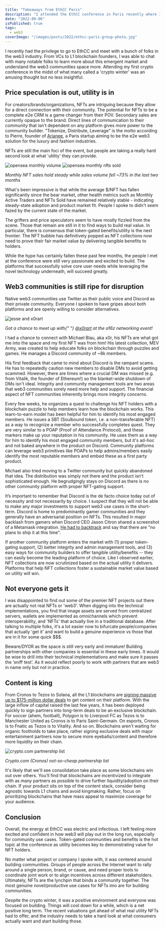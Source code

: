 ```yaml
---
title: "Takeaways from EthCC Paris"
description: "I attended the EthCC conference in Paris recently where I had a chance to talk and listen to others about the overall state of web3 communities."
date: "2022-09-06"
isPublished: true
tags:
  - web3
coverImage: "/images/posts/2022/ethcc-paris-group-photo.jpg"
---
```


I recently had the privilege to go to EthCC and meet with a bunch of folks in the web3 industry. From VCs to L1 blockchain founders, I was able to chat with many notable folks to learn more about this emergent market and understand the web3 communities space more. Attending my first crypto conference in the midst of what many called a 'crypto winter' was an amusing thought but no less insightful.

## Price speculation is out, utility is in

For creators/brands/organizations, NFTs are intriguing because they allow for a direct connection with their community. The potential for NFTs to be a complete e2e CRM is a game changer from their POV. Secondary sales are currently opaque to the brand. Direct lines of communication to their community that isn't dependent on any platform gives more power to the community builder. "Tokenize, Distribute, Leverage" is the motto according to Pierre, founder of [Arianee](https://www.arianee.org/), a Paris startup aiming to be the e2e web3 solution for the luxury and fashion industries.

NFTs are still the main foci of the event, but people are taking a really hard second look at what 'utility' they can provide.

![opensea monthly volume](/images/posts/2022/opensea-monthly-volume.jpg)
![opensea monthly nfts sold](/images/posts/2022/opensea-monthly-nfts-sold.jpg)

<Caption>
  <em>
    Monthly NFT sales hold steady while sales volume fell ~73% in the last two
    months
  </em>
</Caption>

What's been impressive is that while the average $/NFT has fallen significantly since the bear market, other health metrics such as Monthly Active Traders and NFTs Sold have remained relatively stable - indicating steady-state adoption and product market fit. People I spoke to didn't seem fazed by the current state of the market.

The grifters and price speculators seem to have mostly fizzled from the scene. Those that remain are still in it to find ways to build real value. In particular, there is consensus that token-gated benefits/utility is the next frontier. The NFT bubble has definitively popped as NFT collections now need to prove their fair market value by delivering tangible benefits to holders.

While the hype has certainly fallen these past few months, the people I met at the conference were still very passionate and excited to build. The platforms that successfully solve core user needs while leveraging the novel technology underneath, will succeed greatly.

## Web3 communities is still ripe for disruption

Native web3 communities use Twitter as their public voice and Discord as their private community. Everyone I spoken to have gripes about both platforms and are openly willing to consider alternatives.

![jesse and x0rart](/images/posts/2022/jesse-and-xorart.jpg)

<Caption>
  <em>
    Got a chance to meet up with{" "}
    <a href="https://twitter.com/x0rart">@x0rart</a> at the a16z networking
    event!
  </em>
</Caption>

I had a chance to connect with Michael Blau, aka x0r, his NFTs are what got me into the space and my first NFT was from him! His latest collection, MEV Army, was created to help educate folks on blockchain through puzzles and games. He manages a Discord community of ~8k members.

His first feedback that came to mind about Discord is the rampant scams. He has to repeatedly caution new members to disable DMs to avoid getting scammed. However, there are times where a crucial DM was missed (e.g. from Vitalik, the founder of Ethereum!) so the blanket-wide shutdown of DMs isn't ideal. Integrity and community management tools are two areas that web3 communities sorely need more help and support. The financial aspect of NFT communities inherently brings more integrity concerns.

Every few weeks, he organizes a quest to challenge his NFT holders with a blockchain puzzle to help members learn how the blockchain works. This learn-to-earn model has been helpful for him to identify his most engaged members. He issues a SBT (Soulbound token, i.e. a non-transferable NFT) as a way to recognize a member who successfully completes quest. They are very similar to a POAP (Proof of Attendance Protocol), and these markers make up your reputation in his community. He uses them as a way for him to identify his most engaged community members, but it's ad-hoc and not baked anywhere in the product on Discord. Community platforms can leverage web3 primitives like POAPs to help admins/members easily identify the most reputable members and embed these as a first party product.

Michael also tried moving to a Twitter community but quickly abandoned that idea. The distribution was simply not there and the product isn't sophisticated enough. He begrudgingly stays on Discord as there is no other community platform with proper NFT-gating support.

It’s important to remember that Discord is the de facto choice today out of necessity and not necessarily by choice. I suspect that they will not be able to make any major investments to support web3 use cases in the short-term. Discord is home to predominantly gamer communities and they generally have an adversarial position on NFTs. This resulted in major backlash from gamers when Discord CEO Jason Citron shared a screenshot of a Metamask integration. [He had to backtrack](https://techcrunch.com/2021/11/10/discord-nfts-crypto-jason-citron/) and say that there are "no plans to ship it at this time".

If another community platform enters the market with (1) proper token-gating support, (2) better integrity and admin management tools, and (3) easy ways for community builders to offer tangible utility/benefits -- they can easily become the leading platform of choice. Like I observed earlier, NFT collections are now scrutinized based on the actual utility it delivers. Platforms that help NFT collections foster a sustainable market value based on utility will win.

## Not everyone gets it

I was disappointed to find out some of the premier NFT projects out there are actually not real NFTs or 'web3'. When digging into the technical implementations, you find that image assets are served from centralized servers, wallets are implemented as omnichannels which prevent interoperability, and 'NFTs' that actually live in a traditional database. After talking to multiple folks, it's a lot easier now to bifurcate people/companies that actually 'get it' and want to build a genuine experience vs those that are in it for some quick $$$.

Beware/DYOR as the space is still very early and immature! Building partnerships with other companies is essential in these early times. It would be wise to drill into their technical implementations and make sure it passes the ‘sniff test’. As it would reflect poorly to work with partners that are web3 in name only but not in practice.

## Content is king

From Cronos to Tezos to Solana, all the L1 blockchains are [signing massive up to $175-million dollar deals](https://cointelegraph.com/news/ufc-inks-175-million-sponsorship-deal-with-crypto-com) to get content on their platform. With the large inflow of capital raised the last few years, it has been deployed quickly to sign partners into long-term deals to be an exclusive blockchain. For soccer (ahem, football), Polygon is to Liverpool FC as Tezos is to Manchester United as Cronos is to Paris Saint-Germain. On esports, Cronos is to Fnatic as Tezos is to Vitality. And so on. Blockchains aren't waiting for organic footholds to take place, rather signing exclusive deals with major entertainment partners now to secure more eyeballs/content and therefore more liquidity on their chain.

![crypto.com partnership list](/images/posts/2022/cryptocom-partnership.jpg)

<Caption>
  <em>Crypto.com (Cronos) not-so-cheap partnership list</em>
</Caption>

It's likely that we'll see consolidation take place as some blockchains win out over others. You’ll find that blockchains are incentivized to integrate with as many partners as possible to drive further liquidity/adoption on their chain. If your product sits on top of the content stack, consider being agnostic towards L1 chains and avoid kingmaking. Rather, focus on prioritizing blockchains that have mass appeal to maximize coverage for your audience.

## Conclusion

Overall, the energy at EthCC was electric and infectious. I left feeling more excited and confident in how web3 will play out in the long run, especially for community use cases. Token-gated communities and benefits is the hot topic at the conference as utility becomes key to demonstrating value for NFT holders.

No matter what project or company I spoke with, it was centered around building communities. Groups of people across the Internet want to rally around a single person, brand, or cause, and need proper tools to coordinate joint work or to align incentives across different stakeholders. Ultimately, NFTs are the lynchpin that binds a community together. The most genuine novel/productive use cases for NFTs imo are for building communities.

Despite the crypto winter, it was a positive environment and everyone was focused on building. Things will cool down for a while, which is a net positive long term. The recent valuations got ahead of what real utility NFTs had to offer, and the industry needs to take a hard look at what consumers actually want and start building those.
